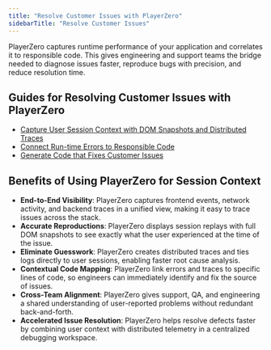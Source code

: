 ```yaml
---
title: "Resolve Customer Issues with PlayerZero"
sidebarTitle: "Resolve Customer Issues"
---
```


PlayerZero captures runtime performance of your application and correlates it to responsible code. This gives engineering and support teams the bridge needed to diagnose issues faster, reproduce bugs with precision, and reduce resolution time.

## Guides for Resolving Customer Issues with PlayerZero
- [Capture User Session Context with DOM Snapshots and Distributed Traces](/use-cases/resolve-customer-issues/resolve-customer-issues-UC1)
- [Connect Run-time Errors to Responsible Code](/use-cases/resolve-customer-issues/resolve-customer-issues-UC2)
- [Generate Code that Fixes Customer Issues](/use-cases/resolve-customer-issues/resolve-customer-issues-UC3)

## Benefits of Using PlayerZero for Session Context
- **End-to-End Visibility**: PlayerZero captures frontend events, network activity, and backend traces in a unified view, making it easy to trace issues across the stack.
- **Accurate Reproductions**: PlayerZero displays session replays with full DOM snapshots to see exactly what the user experienced at the time of the issue.
- **Eliminate Guesswork**: PlayerZero creates distributed traces and ties logs directly to user sessions, enabling faster root cause analysis.
- **Contextual Code Mapping**: PlayerZero link errors and traces to specific lines of code, so engineers can immediately identify and fix the source of issues.
- **Cross-Team Alignment**: PlayerZero gives support, QA, and engineering a shared understanding of user-reported problems without redundant back-and-forth.
- **Accelerated Issue Resolution**: PlayerZero helps resolve defects faster by combining user context with distributed telemetry in a centralized debugging workspace.